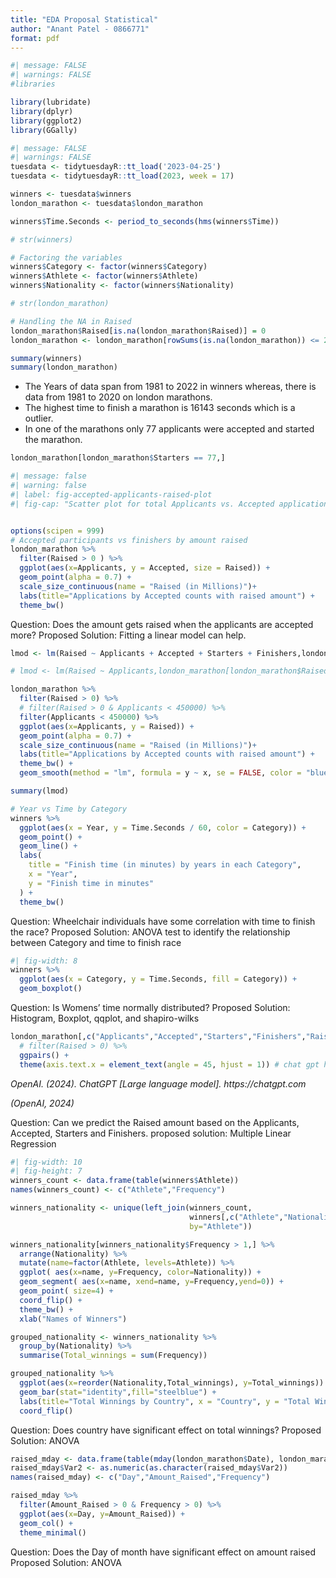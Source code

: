 ```yaml
---
title: "EDA Proposal Statistical"
author: "Anant Patel - 0866771"
format: pdf
---
```

```r
#| message: FALSE
#| warnings: FALSE
#libraries

library(lubridate)
library(dplyr)
library(ggplot2)
library(GGally)
```
```r
#| message: FALSE
#| warnings: FALSE
tuesdata <- tidytuesdayR::tt_load('2023-04-25')
tuesdata <- tidytuesdayR::tt_load(2023, week = 17)

winners <- tuesdata$winners
london_marathon <- tuesdata$london_marathon
```


<!-- ```{r} -->
<!-- View(winners) -->
<!-- View(london_marathon) -->
<!-- ``` -->




```r
winners$Time.Seconds <- period_to_seconds(hms(winners$Time))

# str(winners)

# Factoring the variables
winners$Category <- factor(winners$Category)
winners$Athlete <- factor(winners$Athlete)
winners$Nationality <- factor(winners$Nationality)

# str(london_marathon)

# Handling the NA in Raised
london_marathon$Raised[is.na(london_marathon$Raised)] = 0
london_marathon <- london_marathon[rowSums(is.na(london_marathon)) <= 2,]
```
```r
summary(winners)
summary(london_marathon)
```
- The Years of data span from 1981 to 2022 in winners whereas, there is data from 1981 to 2020 on london marathons.
- The highest time to finish a marathon is 16143 seconds which is a outlier.
- In one of the marathons only 77 applicants were accepted and started the marathon.

```r
london_marathon[london_marathon$Starters == 77,]
```

```r
#| message: false 
#| warning: false 
#| label: fig-accepted-applicants-raised-plot
#| fig-cap: "Scatter plot for total Applicants vs. Accepted applications and funds raised by each race" 


options(scipen = 999)
# Accepted participants vs finishers by amount raised
london_marathon %>% 
  filter(Raised > 0 ) %>%
  ggplot(aes(x=Applicants, y = Accepted, size = Raised)) +
  geom_point(alpha = 0.7) +
  scale_size_continuous(name = "Raised (in Millions)")+
  labs(title="Applications by Accepted counts with raised amount") +
  theme_bw()
```
Question: Does the amount gets raised when the applicants are accepted more?
Proposed Solution: Fitting a linear model can help.
```r
lmod <- lm(Raised ~ Applicants + Accepted + Starters + Finishers,london_marathon)

# lmod <- lm(Raised ~ Applicants,london_marathon[london_marathon$Raised > 0,])

london_marathon %>% 
  filter(Raised > 0) %>%
  # filter(Raised > 0 & Applicants < 450000) %>%
  filter(Applicants < 450000) %>%
  ggplot(aes(x=Applicants, y = Raised)) +
  geom_point(alpha = 0.7) +
  scale_size_continuous(name = "Raised (in Millions)")+
  labs(title="Applications by Accepted counts with raised amount") +
  theme_bw() + 
  geom_smooth(method = "lm", formula = y ~ x, se = FALSE, color = "blue")

summary(lmod)
```



```r
# Year vs Time by Category
winners %>% 
  ggplot(aes(x = Year, y = Time.Seconds / 60, color = Category)) +
  geom_point() +
  geom_line() +
  labs(
    title = "Finish time (in minutes) by years in each Category",
    x = "Year",
    y = "Finish time in minutes"
  ) +
  theme_bw()

```
Question: Wheelchair individuals have some correlation with time to finish the race?
Proposed Solution: ANOVA test to identify the relationship between Category and time to finish race
\newpage

```r
#| fig-width: 8
winners %>% 
  ggplot(aes(x = Category, y = Time.Seconds, fill = Category)) +
  geom_boxplot()
```
Question: Is Womens' time normally distributed?
Proposed Solution: Histogram, Boxplot, qqplot, and shapiro-wilks

```r
london_marathon[,c("Applicants","Accepted","Starters","Finishers","Raised")] %>%
  # filter(Raised > 0) %>%
  ggpairs() +
  theme(axis.text.x = element_text(angle = 45, hjust = 1)) # chat gpt helped me
```

*OpenAI. (2024). ChatGPT [Large language model]. https://chatgpt.com*

*(OpenAI, 2024)*

Question: Can we predict the Raised amount based on the Applicants, Accepted, Starters and Finishers.
proposed solution: Multiple Linear Regression

```r
#| fig-width: 10
#| fig-height: 7
winners_count <- data.frame(table(winners$Athlete))
names(winners_count) <- c("Athlete","Frequency")

winners_nationality <- unique(left_join(winners_count,
                                        winners[,c("Athlete","Nationality")],
                                        by="Athlete"))

winners_nationality[winners_nationality$Frequency > 1,] %>%
  arrange(Nationality) %>%    
  mutate(name=factor(Athlete, levels=Athlete)) %>%
  ggplot( aes(x=name, y=Frequency, color=Nationality)) +
  geom_segment( aes(x=name, xend=name, y=Frequency,yend=0)) +
  geom_point( size=4) +
  coord_flip() +
  theme_bw() +
  xlab("Names of Winners")
```
```r
grouped_nationality <- winners_nationality %>%
  group_by(Nationality) %>%
  summarise(Total_winnings = sum(Frequency))

grouped_nationality %>%
  ggplot(aes(x=reorder(Nationality,Total_winnings), y=Total_winnings)) + 
  geom_bar(stat="identity",fill="steelblue") + 
  labs(title="Total Winnings by Country", x = "Country", y = "Total Winnings")+
  coord_flip()

```
Question: Does country have significant effect on total winnings?
Proposed Solution: ANOVA

```r
raised_mday <- data.frame(table(mday(london_marathon$Date), london_marathon$Raised))
raised_mday$Var2 <- as.numeric(as.character(raised_mday$Var2))
names(raised_mday) <- c("Day","Amount_Raised","Frequency")

raised_mday %>% 
  filter(Amount_Raised > 0 & Frequency > 0) %>%
  ggplot(aes(x=Day, y=Amount_Raised)) +
  geom_col() +
  theme_minimal()

```

Question: Does the Day of month have significant effect on amount raised
Proposed Solution: ANOVA


